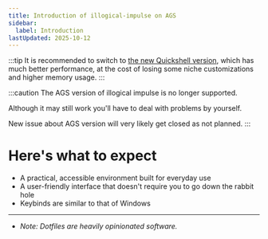 ```yaml
---
title: Introduction of illogical-impulse on AGS
sidebar:
  label: Introduction
lastUpdated: 2025-10-12
---
```


:::tip
It is recommended to switch to [the new Quickshell version](../../ii-qs/00description/), which has much better performance, at the cost of losing some niche customizations and higher memory usage.
:::

:::caution
The AGS version of illogical impulse is no longer supported.

Although it may still work you'll have to deal with problems by yourself.

New issue about AGS version will very likely get closed as not planned.
:::

# Here's what to expect
- A practical, accessible environment built for everyday use
- A user-friendly interface that doesn't require you to go down the rabbit hole
- Keybinds are similar to that of Windows

---

- _Note: Dotfiles are heavily opinionated software._
